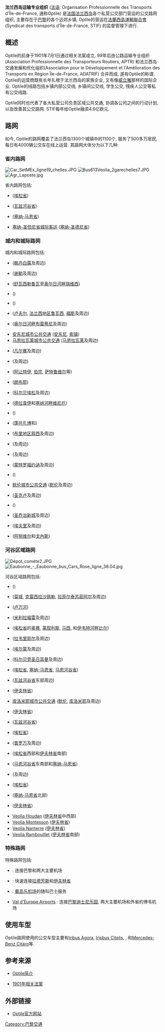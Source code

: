 {{no footnotes|time=2019-08-29T21:18:27+00:00}}
{{refimprove|time=2019-08-29T21:18:27+00:00}}
{{Infobox Transport urbain en France
|bgcolor=#cec92b
|color=black
|Name=Optile
|Image=Franconville - Rue du General-Leclerc - Bus 95-19.jpg
|Siege=[[巴黎|巴黎]]
|Villes=[[法兰西岛大区|法兰西岛大区]]
|YearOpened=1901
|Propietaire=[[法兰西岛大区|法兰西岛大区]]
|Operator=[[凯奥雷斯|凯奥雷斯]]<br/>[[法国交通发展集团|法国交通发展集团]]<br/>[[威立雅运输集团|Veolia]]等
|Systeme=
|RollingStock=Agora等
|Depot=
|StationAmount=25704
|Length=
|AveInterstation=
|Service=工作日<br/>周末 (服务缩减甚至停止)
|AnnPassenger=284
|Connexion=SNCF等
}}

'''法兰西岛运输专业组织''' ([[法语|法语]]: Organisation Professionnelle des Transports d'Île-de-France, 通称Optile) 是[[法国|法国]][[法兰西岛|法兰西岛]]各个私营公交部门营运的公交路网组织, 主要存在于[[巴黎|巴黎]]的各个远郊乡镇, Optile的营运在[[法蘭西島運輸聯合會|法蘭西島運輸聯合會]] (Syndicat des transports d'Île-de-France, STIF) 的监督管理下进行.

==概述==

Optile的前身于1901年7月1日通过相关法案成立, 99年后由公路运输专业组织 (Association Professionnelle des Transporteurs Routiers, APTR) 和法兰西岛交通发展和优化组织(Association pour le Développement et l'Amélioration des Transports en Région Île-de-France, ADATRIF) 合并而成, 遂有Optile的称谓. Optile的运营商既有长年扎根于法兰西岛的家族企业, 又有像[[威立雅运输集团|威立雅]]那样的国际企业. Optile的线路包括乡镇内部公交线, 乡镇间公交线, 学生公交, 残疾人公交等私有公交线路. 

Optile同时也代表了各大私营公司负责区域公共交通, 协调各公司之间的行动计划, 以及改善其公交路网. STIF每年给Optile融资4.6亿欧元.

==路网==

如今, Optile的路网覆盖了法兰西岛1300个城镇中的1100个, 服务了500多万居民, 每日有4000辆公交车在线上运营. 其路网大体分为以下几种:

===省内路网===

[[File:Car_SetMEx_ligne19_chelles.JPG|thumb]]
[[File:Bus613Veolia_2garechelles7.JPG|thumb]]
[[File:Agr_Laposte.jpg|thumb]]

省内路网包括:

*{{tsl|fr|Réseau de bus Albatrans|}} ([[埃松省|埃松省]])
*{{tsl|fr|Réseau de bus Busval d'Oise|}} ([[瓦勒德瓦兹省|瓦兹河谷省]])
*{{tsl|fr|Réseau de bus Seine et Marne express|}} ([[塞纳-马恩省|塞纳-马恩省]])
*[[塞纳-圣但尼省城际客运|塞纳-圣但尼省城际客运]] ([[塞纳-圣但尼省|塞纳-圣德尼省]])

===城内和城际路网===

城内和城际路网包括:

*{{tsl|fr|Réseau de bus Aérial|}} ([[枫丹白露|枫丹白露]]及周边)
*{{tsl|fr|Réseau de bus Apolo7|}} ([[谢勒|谢勒]]及周边)
*{{tsl|fr|Réseau de bus Bord de l'Eau|}} ([[舒瓦西勒鲁瓦|舒瓦西勒鲁瓦]]至[[奥尔日河畔瑞维西|奥尔日河畔瑞维西]])
*{{tsl|fr|Réseau de bus Bus en Seine|}} ({{tsl|fr|Communauté de communes de la Boucle de la Seine||塞纳河环流区}})
*{{tsl|fr|Réseau de bus CAPS|}} ({{tsl|fr|Communauté d'agglomération du plateau de Saclay||萨克雷高原}})
*{{tsl|fr|Réseau de bus Grand R|}} ([[卢夫尔|卢夫尔]], [[法兰西地区鲁瓦西|法兰西地区鲁瓦西]], [[福斯_(瓦兹河谷省)|福斯]]及周边)
*{{tsl|fr|Réseau de bus Orgebus|}} ([[奥尔日河畔布雷蒂尼|奥尔日河畔布雷蒂尼]]及周边)
*[[安东尼城市公共交通|安东尼城市公共交通]] ([[安东尼_(上塞纳省)|安东尼]], [[索镇|索镇]])
*[[马恩拉瓦莱城市公共交通|马恩拉瓦莱城市公共交通]] ([[马恩拉瓦莱|马恩拉瓦莱]]及周边)
*{{tsl|fr|Réseau de bus Phébus|}} ([[凡尔赛|凡尔赛]]及周边)
*{{tsl|fr|Réseau de bus Rive Droite|}} ({{tsl|fr|Limay|}}及周边)
*{{tsl|fr|Réseau de bus R'Bus|}} ([[阿让特伊|阿让特伊]], [[伯宗_(瓦兹河谷省)|伯宗]], [[萨特鲁维尔|萨特鲁维尔]]等)
*{{tsl|fr|Réseau de bus Rbus|}} ([[朗布耶|朗布耶]])
*{{tsl|fr|Réseau de bus Seine Essonne Bus|}} ([[科尔贝埃松|科尔贝埃松]]及周边)
*{{tsl|fr|Réseau de bus Seine Sénart Bus|}} ([[德拉韋伊|德拉韋伊]]和[[塞纳河畔维尼厄|塞纳河畔维尼厄]])
*{{tsl|fr|Réseau de bus Sénart Bus|}} ({{tsl|fr|Sénart||塞纳尔新城}})
*{{tsl|fr|Réseau de bus Sit'bus|}} ([[蓬托孔博|蓬托孔博]]和{{tsl|fr|Roissy-en-Brie||鲁瓦西布里}})
*{{tsl|fr|Réseau de bus SITUS|}} ([[布里地区叙西|布里地区叙西]]及周边)
*{{tsl|fr|Réseau de bus Sol'R|}} ({{tsl|fr|Tournan-en-Brie||杜尔农布里}}及周边)
*{{tsl|fr|Réseau de bus Sqybus|}} ({{tsl|fr|Saint-Quentin-en-Yvelines||圣康坦伊夫林}}及周边)
*{{tsl|fr|Réseau de bus SiYonne|}} ([[蒙特罗福约讷|蒙特罗福约讷]]及周边)
*{{tsl|fr|Réseau de bus Tam en Yvelines|}} ({{tsl|fr|Communauté d'agglomération de Mantes-en-Yvelines||芒特伊夫林}})
*[[默伦城市公共交通|默伦城市公共交通]] ([[默伦|默伦]]及周边)
*{{tsl|fr|Réseau de bus Traverciel|}} ([[圣克卢|圣克卢]]及周边)
*{{tsl|fr|Réseau de bus STIVO|}} ({{tsl|fr|Communauté d'agglomération de Cergy-Pontoise||塞尔吉-蓬图瓦兹}})
*{{tsl|fr|Réseau de bus STRAV|}} ([[圣乔治新城|圣乔治新城]]及周边)
*{{tsl|fr|Réseau de bus TICE|}} ([[埃夫里_(埃松省)|埃夫里]]及周边)
*{{tsl|fr|Réseau de bus TransVO|}} ([[阿努维尔|阿努维尔]]和[[戈內斯|戈內斯]])

===河谷区域路网===

[[File:Dépot_comète2.JPG|thumb]]
[[File:Eaubonne_-_Eaubonne_bus_Cars_Rose_ligne_38.04.jpg|thumb]]

河谷区域路网包括:

*{{tsl|fr|Réseau de bus Comète|}} ({{tsl|fr|Canton de Moret-sur-Loing||莫雷卢安河}})
*{{tsl|fr|Réseau de bus Marne et Morin|}} ([[莫城|莫城]], [[克雷西拉沙佩勒|克雷西拉沙佩勒]], [[拉菲尔泰苏茹阿尔|拉菲尔泰苏茹阿尔]]及周边)
*{{tsl|fr|Réseau de bus STILL|}} ([[卢万河|卢万河]])
*{{tsl|fr|Réseau de bus Cars Bleus|}} ([[米利拉福雷|米利拉福雷]]及周边)
*{{tsl|fr|Réseau de bus Les Cars d'Orsay|}} ([[埃松省|埃松省]]的[[奥赛|奥赛]], [[莱叙利斯|莱叙利斯]], [[马西|马西]], 和[[伊韦特河畔比尔|伊韦特河畔比尔]])
*{{tsl|fr|Réseau de bus Cars Perrier|}} ([[拉韦里耶尔|拉韦里耶尔]]及周边)
*{{tsl|fr|Réseau de bus Cars Rose|}} ([[埃尔蒙|埃尔蒙]]及周边)
*{{tsl|fr|Réseau de bus Cars Sœur|}} ([[科尔贝旁圣日耳曼|科尔贝旁圣日耳曼]]及周边)
*{{tsl|fr|Réseau de bus CEAT|}} ([[埃松省|埃松省]], [[塞纳-马恩省|塞纳-马恩省]], [[瓦勒德马恩省|马恩河谷省]])
*{{tsl|fr|Réseau de bus CIF|}} ([[瓦勒德瓦兹省|瓦兹河谷省]]东部周边)
*{{tsl|fr|Réseau de bus CSO|}} ([[伊夫林省|伊夫林省]])
*[[库洛米耶城市公共交通|库洛米耶城市公共交通]] ([[默伦|默伦]], [[库洛米耶|库洛米耶]]及周边)
*{{tsl|fr|Réseau de bus Hourtoule|}} ([[伊夫林省|伊夫林省]])
*{{tsl|fr|Réseau de bus Lacroix|}} ([[瓦勒德瓦兹省|瓦兹河谷省]])
*{{tsl|fr|Réseau de bus Ormont Transport|}} ([[埃松省|埃松省]])
*{{tsl|fr|Réseau de bus Probus|}} ([[普罗万|普罗万]]及周边)
*{{tsl|fr|Réseau de bus SAVAC|}} ([[埃松省|埃松省]]西部和[[伊夫林省|伊夫林省]]南部)
*{{tsl|fr|Réseau de bus SETRA|}} ([[瓦勒德马恩省|马恩河谷省]]东南部和[[塞纳-马恩省|塞纳-马恩省]])
*{{tsl|fr|Réseau de bus STAVO|}} ({{tsl|fr|Les Clayes-sous-Bois||克雷丛林}}及周边)
*{{tsl|fr|Réseau de bus Daniel Meyer|}} ([[埃松省|埃松省]])
*{{tsl|fr|Réseau de bus TVF|}} ([[塞纳-马恩省|塞纳-马恩省]]北部)
*{{tsl|fr|Réseau de bus Veolia Ecquevilly|}} ([[伊夫林省|伊夫林省]])
*[[Veolia_Houdan|Veolia Houdan]] ([[伊夫林省|伊夫林省]]中西部)
*[[Veolia_Montesson|Veolia Montesson]] ([[伊夫林省|伊夫林省]])
*[[Veolia_Nanterre|Veolia Nanterre]] ([[伊夫林省|伊夫林省]])
*[[Veolia_Rambouillet|Veolia Rambouillet]] ([[伊夫林省|伊夫林省]]南部)

===特殊路网===

特殊路网包括:

*{{tsl|fr|Réseau de bus Cars Air France|}} : 连接巴黎和两大主要机场
*{{tsl|fr|Réseau de bus Express A14|}} : 快速连接[[拉德芳斯|拉德芳斯]]和[[伊夫林省|伊夫林省]]
*{{tsl|fr|Filéo|}} : [[戴高乐机场|戴高乐机场]]的随叫巴士服务
*[[Val_d'Europe_Airports|Val d'Europe Airports]] : 连接[[巴黎迪士尼乐园|巴黎迪士尼乐园]], 两大主要机场和外省的博韦机场

==使用车型==

Optile路网使用的公交车型主要有[[Irisbus|Iribus Agora]], [[Irisbus|Irisbus Citelis]], {{tsl|fr|Heuliez Bus|}}, 和[[梅赛德斯-奔驰|Mercedes-Benz Citaro]]等.

==参考来源==

*[https://web.archive.org/web/20100718154351/http://www.optile.com/mission/index.html Optile简介]

*[http://www.legifrance.gouv.fr/affichTexte.do?cidTexte=LEGITEXT000006069570&dateTexte=20100802 1901年相关法案] {{Wayback|url=http://www.legifrance.gouv.fr/affichTexte.do?cidTexte=LEGITEXT000006069570&dateTexte=20100802 |date=20160412230703 }}

==外部链接==

*[http://www.optile.com/ Optile官方网站] {{Wayback|url=http://www.optile.com/ |date=20110202061732 }}

{{Infobox Paris Network generic}}

[[Category:巴黎交通|Category:巴黎交通]]